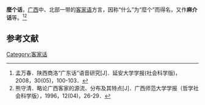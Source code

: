 {{noteTA
|1=zh-hans:么个;zh-hant:麼个
}}
{{Infobox Language
|name=麼个話
|familycolor=汉藏语系
|states={{PRC}}
|region=[[广西壯族自治區|广西壯族自治區]][[柳州市|柳州市]]、[[桂林市|桂林市]]
|speakers=
|fam1=[[汉藏语系|汉藏语系]]
|fam2=[[漢語族|漢語族]]
|fam3=[[客家語|客家語]]
|fam4=''未分片''
|iso3=
|iso4=
}}
{{客家}}
'''麼个话'''，[[广西|广西]]中、北部一带的[[客家语|客家语]]方言，因称“什么”为“麼个”而得名，又作'''麻介话'''等。<ref>孟万春．陕西商洛“广东话”语音研究[J]．延安大学学报(社会科学版)，2008，30(05)，100-103．</ref><ref> 熊守清．略论广西客家的源流、分布及其特点[J]．广西师范大学学报（哲学社会科学版），1996，12(04)，26-29．</ref>

== 参考文献 ==
{{reflist|2}}

{{客家語}}
{{漢語}}

[[Category:客家话|Category:客家话]]